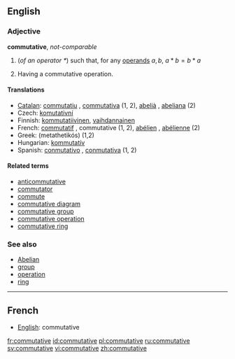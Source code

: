 ==English==

===Adjective===
'''commutative''', ''not-comparable''

# {{algebra}} (''of an operator <math> * </math>'') such that, for any [[operand]]s <math> a, b </math>, <math> a * b = b * a </math>
# {{algebra}} Having a commutative operation.

====Translations====
*[[Catalan]]: [[commutatiu]] {{m}}, [[commutativa]] {{f}} (1, 2), [[abelià]] {{m}}, [[abeliana]] {{f}} (2)
*Czech: [[komutativní]] {{m}}
*Finnish: [[kommutatiivinen]], [[vaihdannainen]]
*French: [[commutatif]] {{m}}, commutative {{f}} (1, 2), [[abélien]] {{m}}, [[abélienne]] {{f}} (2)
*Greek: {{t|el|μεταθετικός|m|sc=Grek}} (metathetikós) (1,2) 
*Hungarian: [[kommutatív]]
*Spanish: [[conmutativo]] {{m}}, [[conmutativa]] {{f}} (1, 2)

====Related terms====
*[[anticommutative]]
*[[commutator]]
*[[commute]]
*[[commutative diagram]]
*[[commutative group]]
*[[commutative operation]]
*[[commutative ring]]

===See also===
*[[Abelian]]
*[[group]]
*[[operation]]
*[[ring]]

----

==French==
*[[English]]: commutative

[[fr:commutative]]
[[id:commutative]]
[[pl:commutative]]
[[ru:commutative]]
[[sv:commutative]]
[[vi:commutative]]
[[zh:commutative]]